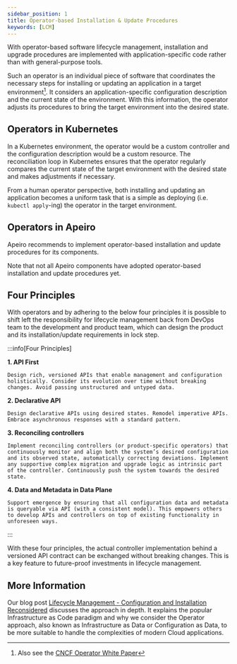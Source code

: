 ```yaml
---
sidebar_position: 1
title: Operator-based Installation & Update Procedures
keywords: [LCM]
---
```


With operator-based software lifecycle management, installation and upgrade procedures are implemented with application-specific code rather than with general-purpose tools.

Such an operator is an individual piece of software that coordinates the necessary steps for installing or updating an application in a target environment[^1]. It considers an application-specific configuration description and the current state of the environment. With this information, the operator adjusts its procedures to bring the target environment into the desired state.

[^1]: Also see the [CNCF Operator White Paper](https://tag-app-delivery.cncf.io/whitepapers/operator/)

## Operators in Kubernetes

In a Kubernetes environment, the operator would be a custom controller and the configuration description would be a custom resource. The reconciliation loop in Kubernetes ensures that the operator regularly compares the current state of the target environment with the desired state and makes adjustments if necessary.

From a human operator perspective, both installing and updating an application becomes a uniform task that is a simple as deploying (i.e. `kubectl apply`-ing) the operator in the target environment.

## Operators in Apeiro

Apeiro recommends to implement operator-based installation and update procedures for its components.

Note that not all Apeiro components have adopted operator-based installation and update procedures yet.

## Four Principles

With operators and by adhering to the below four principles it is possible to shift left the responsibility for lifecycle management back from DevOps team to the development and product team, which can design the product and its installation/update requirements in lock step.

:::info[Four Principles]

**1. API First**

    Design rich, versioned APIs that enable management and configuration holistically. Consider its evolution over time without breaking changes. Avoid passing unstructured and untyped data.

**2. Declarative API**

    Design declarative APIs using desired states. Remodel imperative APIs. Embrace asynchronous responses with a standard pattern.

**3. Reconciling controllers**

    Implement reconciling controllers (or product-specific operators) that continuously monitor and align both the system’s desired configuration and its observed state, automatically correcting deviations. Implement any supportive complex migration and upgrade logic as intrinsic part of the controller. Continuously push the system towards the desired state.

**4. Data and Metadata in Data Plane**

    Support emergence by ensuring that all configuration data and metadata is queryable via API (with a consistent model). This empowers others to develop APIs and controllers on top of existing functionality in unforeseen ways.

:::

With these four principles, the actual controller implementation behind a versioned API contract can be exchanged without breaking changes. This is a key feature to future-proof investments in lifecycle management.


## More Information

Our blog post [Lifecycle Management - Configuration and Installation Reconsidered](/blog/2025/03/05/lcm-configuration-installation-reconsidered) discusses the approach in depth. It explains the popular Infrastructure as Code paradigm and why we consider the Operator approach, also known as Infrastructure as Data or Configuration as Data, to be more suitable to handle the complexities of modern Cloud applications.